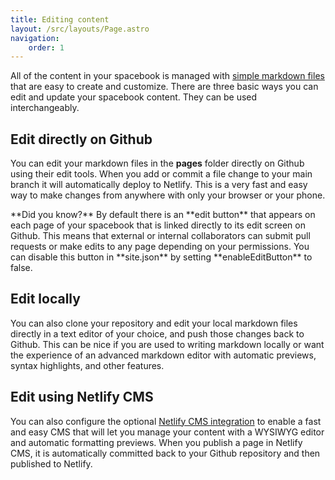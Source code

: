 ```yaml
---
title: Editing content
layout: /src/layouts/Page.astro
navigation:
    order: 1
---
```



All of the content in your spacebook is managed with [simple markdown files](/markdown) that are easy to create and customize. There are three basic ways you can edit and update your spacebook content. They can be used interchangeably. 

## Edit directly on Github 

You can edit your markdown files in the **pages** folder directly on Github using their edit tools. When you add or commit a file change to your main branch it will automatically deploy to Netlify. This is a very fast and easy way to make changes from anywhere with only your browser or your phone.  

<Aside>
**Did you know?** By default there is an **edit button** that appears on each page of your spacebook that is linked directly to its edit screen on Github. This means that external or internal collaborators can submit pull requests or make edits to any page depending on your permissions. You can disable this button in **site.json** by setting **enableEditButton** to false.
</Aside>

## Edit locally

You can also clone your repository and edit your local markdown files directly in a text editor of your choice, and push those changes back to Github. This can be nice if you are used to writing markdown locally or want the experience of an advanced markdown editor with automatic previews, syntax highlights, and other features.

## Edit using Netlify CMS

You can also configure the optional [Netlify CMS integration](/netlifycms) to enable a fast and easy CMS that will let you manage your content with a WYSIWYG editor and automatic formatting previews. When you publish a page in Netlify CMS, it is automatically committed back to your Github repository and then published to Netlify.
